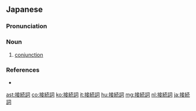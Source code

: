 ==Japanese==
{{wikipedia|lang=ja}}
{{ja-kanjitab|せつ|ぞく|し|yomi=o}}

===Pronunciation===
{{ja-pron|せつぞくし|acc=4|acc2=3|dev=4|acc_ref=DJR,NHK,SMK5|acc2_ref=DJR,NHK,SMK5|y=o}}

===Noun===
{{ja-noun|せつぞくし}}

# {{lb|ja|part of speech|sort=せつぞくし}} [[conjunction]]

===References===
<references/>
* {{R:Shogakukan}}

[[ast:接続詞]]
[[co:接続詞]]
[[ko:接続詞]]
[[it:接続詞]]
[[hu:接続詞]]
[[mg:接続詞]]
[[nl:接続詞]]
[[ja:接続詞]]